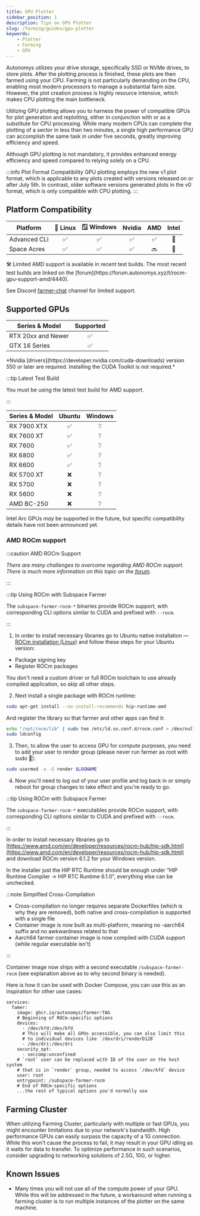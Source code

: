 ```yaml
---
title: GPU Plotter
sidebar_position: 1
description: Tips on GPU Plotter
slug: /farming/guides/gpu-plotter
keywords:
    - Plotter
    - Farming
    - GPU
---
```



Autonomys utilizes your drive storage, specifically SSD or NVMe drives, to store plots. After the plotting process is finished, these plots are then farmed using your CPU. Farming is not particularly demanding on the CPU, enabling most modern processors to manage a substantial farm size. However, the plot creation process is highly resource intensive, which makes CPU plotting the main bottleneck.

Utilizing GPU plotting allows you to harness the power of compatible GPUs for plot generation and replotting, either in conjunction with or as a substitute for CPU processing. While many modern CPUs can complete the plotting of a sector in less than two minutes, a single high performance GPU can accomplish the same task in under five seconds, greatly improving efficiency and speed.

Although GPU plotting is not mandatory, it provides enhanced energy efficiency and speed compared to relying solely on a CPU.


:::info Plot Format Compatibility
GPU plotting employs the new v1 plot format, which is applicable to any plots created with versions released on or after July 5th. In contrast, older software versions generated plots in the v0 format, which is only compatible with CPU plotting.
:::


## Platform Compatibility

| Platform | 🐧 Linux | 🪟 Windows | Nvidia | AMD | Intel |
|---|:-:|:-:|:-:|:-:|:-:|
| Advanced CLI |   ✅   |    ✅    | ✅ | ✅ | 🔮 |
| Space Acres  |   ✅   |    ✅    | ✅ | 🔜 | 🔮 |


<div className="small-print">
  🛠️ Limited AMD support is available in recent test builds. The most recent test builds are linked on the [forum](https://forum.autonomys.xyz/t/rocm-gpu-support-amd/4440).

  See Discord [farmer-chat](https://discord.com/channels/864285291518361610/1062507270539321485) channel for limited support.
</div>


## Supported GPUs

<Tabs groupId="brand">

<TabItem value="nvidia" label="Nvidia" default>


| Series & Model | Supported |
|---|:--:|
| RTX 20xx and Newer | ✅ |
| GTX 16 Series      | ✅ |

<div className="small-print">
  *Nvidia [drivers](https://developer.nvidia.com/cuda-downloads) version 550 or later are required. Installing the CUDA Toolkit is not required.* 
</div>

</TabItem>

<TabItem value="amd" label="AMD">

:::tip Latest Test Build

You must be using the latest test build for AMD support.

:::

| Series & Model | Ubuntu | Windows |
|---|:---:|:---:|
| RX 7900 XTX | ✅ | ❔ |
| RX 7600 XT | ✅ | ❔ |
| RX 7600 | ✅ | ❔ |
| RX 6800 | ✅ | ❔ |
| RX 6600 | ✅ | ❔ |
| RX 5700 XT | ❌ | ❔ |
| RX 5700 | ❌ | ❔ |
| RX 5600 | ❌ | ❔ |
| AMD BC-250 | ❌ | ❔ |

</TabItem>

<TabItem value="intel" label="Intel">

Intel Arc GPUs *may* be supported in the future, but specific compatibility details have not been announced yet.

</TabItem>

</Tabs>

### AMD ROCm support

:::caution AMD ROCm Support

*There are many challenges to overcome regarding AMD ROCm support. There is much more information on this topic on the [forum](https://forum.autonomys.xyz/t/rocm-gpu-support-amd/4440).*

:::

<Tabs groupId="OS">

<TabItem value="linux" label="🐧 Ubuntu" default>

:::tip Using ROCm with Subspace Farmer

The `subspace-farmer-rocm-*` binaries provide ROCm support, with corresponding CLI options similar to CUDA and prefixed with `--rocm`.

:::

1.  In order to install necessary libraries go to Ubuntu native installation — [ROCm installation (Linux)](https://rocm.docs.amd.com/projects/install-on-linux/en/docs-6.2.2/install/native-install/ubuntu.html) and follow these steps for your Ubuntu version:

  - Package signing key
  - Register ROCm packages

You don't need a custom driver or full ROCm toolchain to use already compiled application, so skip all other steps.

2.  Next install a single package with ROCm runtime:

  ```bash
  sudo apt-get install --no-install-recommends hip-runtime-amd
  ```

And register the library so that farmer and other apps can find it:

  ```bash
  echo "/opt/rocm/lib" | sudo tee /etc/ld.so.conf.d/rocm.conf > /dev/null
  sudo ldconfig
  ```

3.  Then, to allow the user to access GPU for compute purposes, you need to add your user to render group (please never run farmer as root with sudo :pray:):

  ```bash
  sudo usermod -a -G render $LOGNAME
  ```

4.  Now you'll need to log out of your user profile and log back in or simply reboot for group changes to take effect and you're ready to go.

</TabItem>

<TabItem value="windows" label="🪟 Windows">

:::tip Using ROCm with Subspace Farmer

The `subspace-farmer-rocm-*` executables provide ROCm support, with corresponding CLI options similar to CUDA and prefixed with `--rocm`.

:::

In order to install necessary libraries go to [https://www.amd.com/en/developer/resources/rocm-hub/hip-sdk.html](https://www.amd.com/en/developer/resources/rocm-hub/hip-sdk.html) and download ROCm version 6.1.2 for your Windows version.

In the installer just the HIP RTC Runtime should be enough under “HIP Runtime Compiler → HIP RTC Runtime 6.1.0”, everything else can be unchecked.

</TabItem>

<TabItem value="docker" label="🐳 Docker">

:::note Simplified Cross-Compilation

- Cross-compilation no longer requires separate Dockerfiles (which is why they are removed), both native and cross-compilation is supported with a single file
- Container image is now built as multi-platform, meaning no -aarch64 suffix and no awkwardness related to that
- Aarch64 farmer container image is now compiled with CUDA support (while regular executable isn't)

:::

Container image now ships with a second executable `/subspace-farmer-rocm` (see explanation above as to why second binary is needed).

Here is how it can be used with Docker Compose, you can use this as an inspiration for other use cases:

```text
services:
  famer:
    image: ghcr.io/autonomys/farmer:TAG
    # Beginning of ROCm-specific options
    devices:
      - /dev/kfd:/dev/kfd
      # This will make all GPUs accessible, you can also limit this
      # to individual devices like `/dev/dri/renderD128`
      - /dev/dri:/dev/dri
    security_opt:
      - seccomp:unconfined
    # `root` user can be replaced with ID of the user on the host system
    # that is in `render` group, needed to access `/dev/kfd` device
    user: root
    entrypoint: /subspace-farmer-rocm
    # End of ROCm-specific options
    ...the rest of typical options you'd normally use
```

</TabItem>
</Tabs>

## Farming Cluster
  
When utilizing Farming Cluster, particularly with multiple or fast GPUs, you might encounter limitations due to your network's bandwidth. High performance GPUs can easily surpass the capacity of a 1G connection. While this won't cause the process to fail, it may result in your GPU idling as it waits for data to transfer. To optimize performance in such scenarios, consider upgrading to networking solutions of 2.5G, 10G, or higher.


## Known Issues

- Many times you will not use all of the compute power of your GPU. While this will be addressed in the future, a workaround when running a farming cluster is to run multiple instances of the plotter on the same machine.